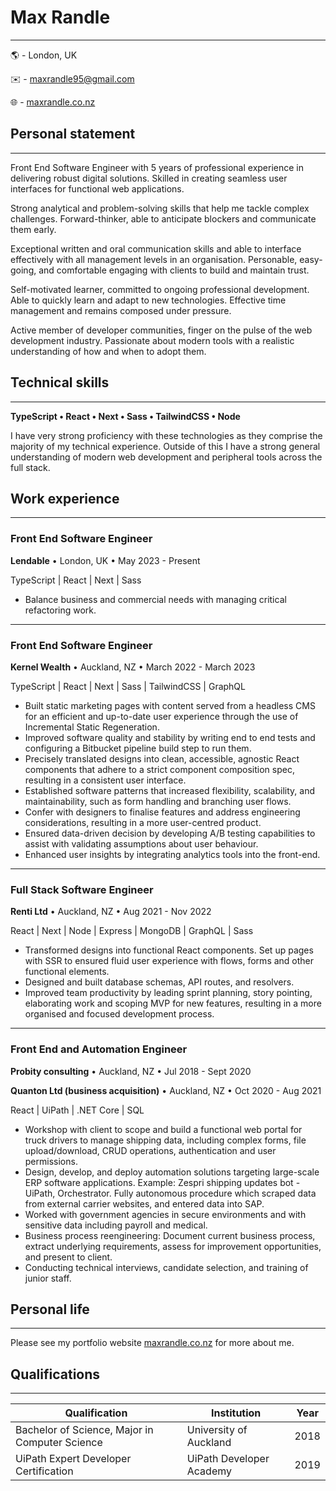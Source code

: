 # Max Randle

---

🌎 - London, UK

✉️ - maxrandle95@gmail.com

🌐 - [maxrandle.co.nz](https://maxrandle.co.nz/)

## Personal statement

---

Front End Software Engineer with 5 years of professional experience in delivering robust digital solutions. Skilled in creating seamless user interfaces for functional web applications.

Strong analytical and problem-solving skills that help me tackle complex challenges. Forward-thinker, able to anticipate blockers and communicate them early.

Exceptional written and oral communication skills and able to interface effectively with all management levels in an organisation. Personable, easy-going, and comfortable engaging with clients to build and maintain trust.

Self-motivated learner, committed to ongoing professional development. Able to quickly learn and adapt to new technologies. Effective time management and remains composed under pressure.

Active member of developer communities, finger on the pulse of the web development industry. Passionate about modern tools with a realistic understanding of how and when to adopt them.

## Technical skills

---

**TypeScript • React • Next • Sass • TailwindCSS • Node**

I have very strong proficiency with these technologies as they comprise the majority of my technical experience. Outside of this I have a strong general understanding of modern web development and peripheral tools across the full stack.

## Work experience

---

### Front End Software Engineer

**Lendable** • London, UK • May 2023 - Present

TypeScript | React | Next | Sass

- Balance business and commercial needs with managing critical refactoring work.

---

### Front End Software Engineer

**Kernel Wealth** • Auckland, NZ • March 2022 - March 2023

TypeScript | React | Next | Sass | TailwindCSS | GraphQL

- Built static marketing pages with content served from a headless CMS for an efficient and up-to-date user experience through the use of Incremental Static Regeneration.
- Improved software quality and stability by writing end to end tests and configuring a Bitbucket pipeline build step to run them.
- Precisely translated designs into clean, accessible, agnostic React components that adhere to a strict component composition spec, resulting in a consistent user interface.
- Established software patterns that increased flexibility, scalability, and maintainability, such as form handling and branching user flows.
- Confer with designers to finalise features and address engineering considerations, resulting in a more user-centred product.
- Ensured data-driven decision by developing A/B testing capabilities to assist with validating assumptions about user behaviour.
- Enhanced user insights by integrating analytics tools into the front-end.

---

### Full Stack Software Engineer

**Renti Ltd** • Auckland, NZ • Aug 2021 - Nov 2022

React | Next | Node | Express | MongoDB | GraphQL | Sass

- Transformed designs into functional React components. Set up pages with SSR to ensured fluid user experience with flows, forms and other functional elements.
- Designed and built database schemas, API routes, and resolvers.
- Improved team productivity by leading sprint planning, story pointing, elaborating work and scoping MVP for new features, resulting in a more organised and focused development process.

---

### Front End and Automation Engineer

**Probity consulting** • Auckland, NZ • Jul 2018 - Sept 2020

**Quanton Ltd (business acquisition)** • Auckland, NZ • Oct 2020 - Aug 2021

React | UiPath | .NET Core | SQL

- Workshop with client to scope and build a functional web portal for truck drivers to manage shipping data, including complex forms, file upload/download, CRUD operations, authentication and user permissions.
- Design, develop, and deploy automation solutions targeting large-scale ERP software applications. Example: Zespri shipping updates bot - UiPath, Orchestrator. Fully autonomous procedure which scraped data from external carrier websites, and entered data into SAP.
- Worked with government agencies in secure environments and with sensitive data including payroll and medical.
- Business process reengineering: Document current business process, extract underlying requirements, assess for improvement opportunities, and present to client.
- Conducting technical interviews, candidate selection, and training of junior staff.

## Personal life

---

Please see my portfolio website [maxrandle.co.nz](https://maxrandle.co.nz/) for more about me.

## Qualifications

---

| Qualification                                  | Institution              | Year |
| ---------------------------------------------- | ------------------------ | ---- |
| Bachelor of Science, Major in Computer Science | University of Auckland   | 2018 |
| UiPath Expert Developer Certification          | UiPath Developer Academy | 2019 |
